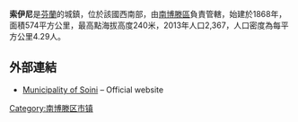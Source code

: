 '''索伊尼'''是[[芬蘭|芬蘭]]的城鎮，位於該國西南部，由[[南博滕區|南博滕區]]負責管轄，始建於1868年，面積574平方公里，最高點海拔高度240米，2013年人口2,367，人口密度為每平方公里4.29人。

==外部連結==
*[http://www.soini.fi/ Municipality of Soini] {{Wayback|url=http://www.soini.fi/ |date=20200320082637 }} – Official website

{{Finland-geo-stub}}
[[Category:南博滕区市镇|Category:南博滕区市镇]]